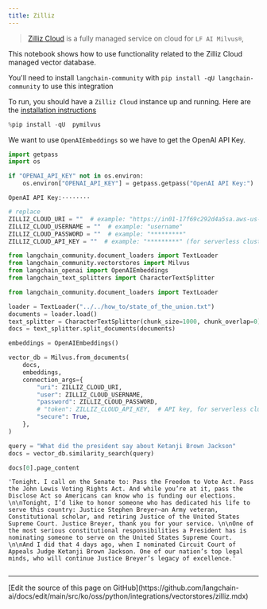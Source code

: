 ```yaml
---
title: Zilliz
---
```


>[Zilliz Cloud](https://zilliz.com/doc/quick_start) is a fully managed service on cloud for `LF AI Milvus®`,

This notebook shows how to use functionality related to the Zilliz Cloud managed vector database.

You'll need to install `langchain-community` with `pip install -qU langchain-community` to use this integration

To run, you should have a `Zilliz Cloud` instance up and running. Here are the [installation instructions](https://zilliz.com/cloud)

```python
%pip install -qU  pymilvus
```

We want to use `OpenAIEmbeddings` so we have to get the OpenAI API Key.

```python
import getpass
import os

if "OPENAI_API_KEY" not in os.environ:
    os.environ["OPENAI_API_KEY"] = getpass.getpass("OpenAI API Key:")
```

```output
OpenAI API Key:········
```

```python
# replace
ZILLIZ_CLOUD_URI = ""  # example: "https://in01-17f69c292d4a5sa.aws-us-west-2.vectordb.zillizcloud.com:19536"
ZILLIZ_CLOUD_USERNAME = ""  # example: "username"
ZILLIZ_CLOUD_PASSWORD = ""  # example: "*********"
ZILLIZ_CLOUD_API_KEY = ""  # example: "*********" (for serverless clusters which can be used as replacements for user and password)
```

```python
from langchain_community.document_loaders import TextLoader
from langchain_community.vectorstores import Milvus
from langchain_openai import OpenAIEmbeddings
from langchain_text_splitters import CharacterTextSplitter
```

```python
from langchain_community.document_loaders import TextLoader

loader = TextLoader("../../how_to/state_of_the_union.txt")
documents = loader.load()
text_splitter = CharacterTextSplitter(chunk_size=1000, chunk_overlap=0)
docs = text_splitter.split_documents(documents)

embeddings = OpenAIEmbeddings()
```

```python
vector_db = Milvus.from_documents(
    docs,
    embeddings,
    connection_args={
        "uri": ZILLIZ_CLOUD_URI,
        "user": ZILLIZ_CLOUD_USERNAME,
        "password": ZILLIZ_CLOUD_PASSWORD,
        # "token": ZILLIZ_CLOUD_API_KEY,  # API key, for serverless clusters which can be used as replacements for user and password
        "secure": True,
    },
)
```

```python
query = "What did the president say about Ketanji Brown Jackson"
docs = vector_db.similarity_search(query)
```

```python
docs[0].page_content
```

```output
'Tonight. I call on the Senate to: Pass the Freedom to Vote Act. Pass the John Lewis Voting Rights Act. And while you’re at it, pass the Disclose Act so Americans can know who is funding our elections. \n\nTonight, I’d like to honor someone who has dedicated his life to serve this country: Justice Stephen Breyer—an Army veteran, Constitutional scholar, and retiring Justice of the United States Supreme Court. Justice Breyer, thank you for your service. \n\nOne of the most serious constitutional responsibilities a President has is nominating someone to serve on the United States Supreme Court. \n\nAnd I did that 4 days ago, when I nominated Circuit Court of Appeals Judge Ketanji Brown Jackson. One of our nation’s top legal minds, who will continue Justice Breyer’s legacy of excellence.'
```

```python

```

---

<Callout icon="pen-to-square" iconType="regular">
  [Edit the source of this page on GitHub](https://github.com/langchain-ai/docs/edit/main/src/ko/oss/python/integrations/vectorstores/zilliz.mdx)
</Callout>
